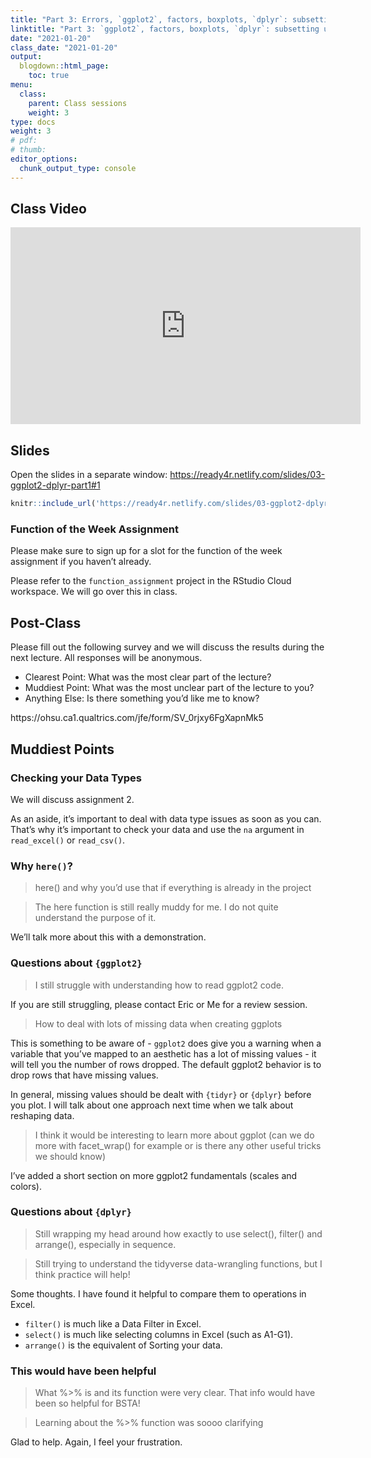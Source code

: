 ```yaml
---
title: "Part 3: Errors, `ggplot2`, factors, boxplots, `dplyr`: subsetting using `filter()`/`select()`"
linktitle: "Part 3: `ggplot2`, factors, boxplots, `dplyr`: subsetting using `filter()`/`select()`"
date: "2021-01-20"
class_date: "2021-01-20"
output:
  blogdown::html_page:
    toc: true
menu:
  class:
    parent: Class sessions
    weight: 3
type: docs
weight: 3
# pdf: 
# thumb: 
editor_options: 
  chunk_output_type: console
---
```


## Class Video

<iframe width="560" height="315" src="https://www.youtube.com/embed/2U5xh8cn_JU" frameborder="0" allow="accelerometer; autoplay; clipboard-write; encrypted-media; gyroscope; picture-in-picture" allowfullscreen></iframe>

## Slides

Open the slides in a separate window: <a href="https://ready4r.netlify.com/slides/03-ggplot2-dplyr-part1#1" target="_blank">https://ready4r.netlify.com/slides/03-ggplot2-dplyr-part1#1</a>

```r
knitr::include_url('https://ready4r.netlify.com/slides/03-ggplot2-dplyr-part1#1')
```

### Function of the Week Assignment

Please make sure to sign up for a slot for the function of the week assignment if you haven't already. 

Please refer to the `function_assignment` project in the RStudio Cloud workspace. We will go over this in class.

## Post-Class

Please fill out the following survey and we will discuss the results during the next lecture. All responses will be anonymous.

- Clearest Point: What was the most clear part of the lecture?
- Muddiest Point: What was the most unclear part of the lecture to you?
- Anything Else: Is there something you'd like me to know?

https://ohsu.ca1.qualtrics.com/jfe/form/SV_0rjxy6FgXapnMk5

## Muddiest Points

### Checking your Data Types

We will discuss assignment 2.

As an aside, it's important to deal with data type issues as soon as you can. That's why it's important to check your data and use the `na` argument in `read_excel()` or `read_csv()`.

### Why `here()`?

> here() and why you'd use that if everything is already in the project

> The here function is still really muddy for me. I do not quite understand the purpose of it.

We'll talk more about this with a demonstration.

### Questions about `{ggplot2}`

> I still struggle with understanding how to read ggplot2 code.

If you are still struggling, please contact Eric or Me for a review session.

> How to deal with lots of missing data when creating ggplots

This is something to be aware of - `ggplot2` does give you a warning when a variable that you've mapped to an aesthetic has a lot of missing values - it will tell you the number of rows dropped. The default ggplot2 behavior is to drop rows that have missing values.

In general, missing values should be dealt with `{tidyr}` or `{dplyr}` before you plot. I will talk about one approach next time when we talk about reshaping data.

> I think it would be interesting to learn more about ggplot (can we do more with facet_wrap() for example or is there any other useful tricks we should know)

I've added a short section on more ggplot2 fundamentals (scales and colors).

### Questions about `{dplyr}`

> Still wrapping my head around how exactly to use select(), filter() and arrange(), especially in sequence.

> Still trying to understand the tidyverse data-wrangling functions, but I think practice will help!

Some thoughts. I have found it helpful to compare them to operations in Excel.

- `filter()` is much like a Data Filter in Excel.
- `select()` is much like selecting columns in Excel (such as A1-G1).
- `arrange()` is the equivalent of Sorting your data.

### This would have been helpful

> What %>% is and its function were very clear. That info would have been so helpful for BSTA!

> Learning about the %>% function was soooo clarifying

Glad to help. Again, I feel your frustration.


